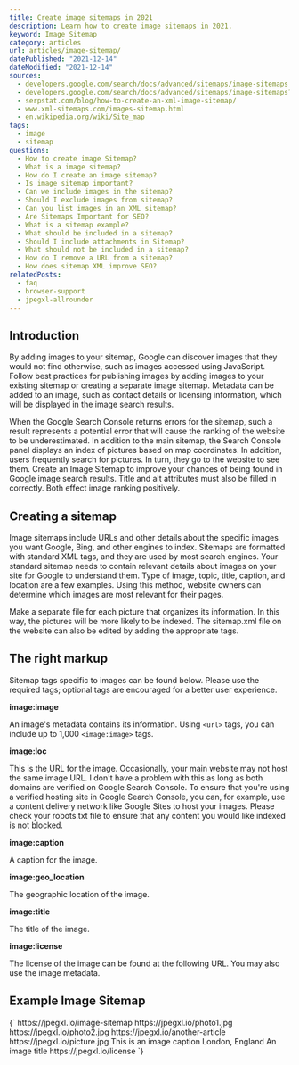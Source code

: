 ```yaml
---
title: Create image sitemaps in 2021
description: Learn how to create image sitemaps in 2021.
keyword: Image Sitemap
category: articles
url: articles/image-sitemap/
datePublished: "2021-12-14"
dateModified: "2021-12-14"
sources:
  - developers.google.com/search/docs/advanced/sitemaps/image-sitemaps
  - developers.google.com/search/docs/advanced/sitemaps/image-sitemaps?hl=de
  - serpstat.com/blog/how-to-create-an-xml-image-sitemap/
  - www.xml-sitemaps.com/images-sitemap.html
  - en.wikipedia.org/wiki/Site_map
tags:
  - image
  - sitemap
questions:
  - How to create image Sitemap?
  - What is a image sitemap?
  - How do I create an image sitemap?
  - Is image sitemap important?
  - Can we include images in the sitemap?
  - Should I exclude images from sitemap?
  - Can you list images in an XML sitemap?
  - Are Sitemaps Important for SEO?
  - What is a sitemap example?
  - What should be included in a sitemap?
  - Should I include attachments in Sitemap?
  - What should not be included in a sitemap?
  - How do I remove a URL from a sitemap?
  - How does sitemap XML improve SEO?
relatedPosts:
  - faq
  - browser-support
  - jpegxl-allrounder
---
```


## Introduction

By adding images to your sitemap, Google can discover images that they would not find otherwise, such as images accessed using JavaScript. Follow best practices for publishing images by adding images to your existing sitemap or creating a separate image sitemap. Metadata can be added to an image, such as contact details or licensing information, which will be displayed in the image search results.

When the Google Search Console returns errors for the sitemap, such a result represents a potential error that will cause the ranking of the website to be underestimated. In addition to the main sitemap, the Search Console panel displays an index of pictures based on map coordinates. In addition, users frequently search for pictures. In turn, they go to the website to see them. Create an Image Sitemap to improve your chances of being found in Google image search results. Title and alt attributes must also be filled in correctly. Both effect image ranking positively.

## Creating a sitemap

Image sitemaps include URLs and other details about the specific images you want Google, Bing, and other engines to index. Sitemaps are formatted with standard XML tags, and they are used by most search engines. Your standard sitemap needs to contain relevant details about images on your site for Google to understand them. Type of image, topic, title, caption, and location are a few examples. Using this method, website owners can determine which images are most relevant for their pages.

Make a separate file for each picture that organizes its information. In this way, the pictures will be more likely to be indexed. The sitemap.xml file on the website can also be edited by adding the appropriate tags.

## The right markup

Sitemap tags specific to images can be found below. Please use the required tags; optional tags are encouraged for a better user experience.

**image:image**

An image's metadata contains its information. Using `<url>` tags, you can include up to 1,000 `<image:image>` tags.

**image:loc**

This is the URL for the image. Occasionally, your main website may not host the same image URL. I don't have a problem with this as long as both domains are verified on Google Search Console. To ensure that you're using a verified hosting site in Google Search Console, you can, for example, use a content delivery network like Google Sites to host your images. Please check your robots.txt file to ensure that any content you would like indexed is not blocked.

**image:caption**

A caption for the image.

**image:geo_location**

The geographic location of the image.

**image:title**

The title of the image.

**image:license**

The license of the image can be found at the following URL. You may also use the image metadata.

## Example Image Sitemap

<Syntax language="html">
  {`<?xml version="1.0" encoding="UTF-8"?>
<urlset xmlns="http://www.sitemaps.org/schemas/sitemap/0.9"
        xmlns:image="http://www.google.com/schemas/sitemap-image/1.1">
  <url>
    <loc>https://jpegxl.io/image-sitemap</loc>
    <image:image>
      <image:loc>https://jpegxl.io/photo1.jpg</image:loc>
    </image:image>
    <image:image>
      <image:loc>https://jpegxl.io/photo2.jpg</image:loc>
    </image:image>
  </url>
  <url>
    <loc>https://jpegxl.io/another-article</loc>
    <image:image>
      <image:loc>https://jpegxl.io/picture.jpg</image:loc>
      <image:caption>This is an image caption</image:caption>
      <image:geo_location>London, England</image:geo_location>
      <image:title>An image title</image:title>
      <image:license>https://jpegxl.io/license</image:license>
    </image:image>
  </url>
</urlset>`}
</Syntax>
